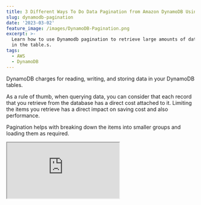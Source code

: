 ```yaml
---
title: 3 Different Ways To Do Data Pagination from Amazon DynamoDB Using .NET
slug: dynamodb-pagination
date: '2023-03-02'
feature_image: /images/DynamoDB-Pagination.png
excerpt: >-
  Learn how to use Dynamodb pagination to retrieve large amounts of data stored
  in the table.s.
tags:
  - AWS
  - DynamoDB
---
```

DynamoDB charges for reading, writing, and storing data in your DynamoDB tables.

As a rule of thumb, when querying data, you can consider that each record that you retrieve from the database has a direct cost attached to it. Limiting the items you retrieve has a direct impact on saving cost and also performance.

Pagination helps with breaking down the items into smaller groups and loading them as required.

<iframe src="https://www.youtube.com/embed/IXz04U73MxA?feature=oembed" />

In this post, let’s learn how to implement pagination when querying and retrieving data from DynamoDB.

We will look at the code examples using .NET, but the concepts apply to other programming languages as well.

We will learn how to use the LastEvaluatedKey, ExclusiveStartKey, Limit, and ScanIndexForward properties to page data, when querying from DynamoDB.

## Introduction to DynamoDB Pagination

Pagination, in general, is a process by which a large dataset is divided into smaller groups or chunks so that you can load them as required.

Most commonly, you would have come across this in UI where there is a list of items displayed, and it has Next and Previous buttons with also specific numbers so that you can jump to the appropriate page.

Now with DynamoDB, which is designed as a distributed system to store large amounts of data, tables, and data is stored in multiple partitions, very likely to be in multiple servers.

This means you cannot implement the typical page number style of pagination with DynamoDB (unless you are willing to incur significant cost and performance issues).

When using pagination over DynamoDB, it’s easier to have an infinite scroll or continuous scroll kind of paging data UI style. When using this style, as you scroll to the end of the list that is currently displayed, the next set of items is automatically loaded.

<BlogLink
  href="/blog/aws-dynamodb-net-core/"
  title="AWS DynamoDB For The .NET Developer: How To Easily Get Started"
  description="Learn how to get started with AWS DynamoDB with .NET Core by updating the default ASP NET Web API template to use DynamoDB as it’s data store. We will learn to do basic Creat, Read, Update and Delete operations from the API."
  authorImage="/images/logo-512x512-24.png"
  authorName="Rahul Nath"
  authorTitle="Rahul Pulikkot Nath"
  featureImage="/images/aws_dynamodb.jpg"
/>

## When Does DynamoDB Start Paginating?

A DynamoDB Query has a 1MB limit for the result set returned.

So if the query fetches data of more than 1MB, the results are paged. This means you will have to make multiple requests, to get all the data matching the query.

When using the `GetReaminingAsync` method in the .NET SDK, it automatically loops through and makes multiple requests to DynamoDB until the full result set is retrieved.

This default behavior works fine only until your database grows in size. Once you have a large number of items, these queries can be time-consuming and also costly. With time you will see a degradation in your application performance and an increase in DynamoDB costs.

With the Low-level APIs in .NET SDK, you can also be explicit on the number of items that you need to retrieve per query. This is done using the `Limit` property on the Query request.

The `Limit` property specifies the **maximum number** of items to limit when executing a query. However, if the 1MB limit reaches before the limit, DynamoDB returns just those items and will be lesser than the specified count.

## Different Ways To Page Data from DynamoDB

With the DynamoDB .NET SDK, there are different ways you can page data from the table.

However, with all the different methods, it uses the Partition and the Range Key combination to indicate the starting position to read the requested page data.

> If there are 100 items in a DynamoDB table, and if we have read till the 10th item, we need to specify the partition and range key for that 10th item in the subsequent request, and we can use that to retrieve the next set of records starting at that point.

So to achieve this and pass the next key back and forth from the UI to the API, let's define a new generic class `PagedResult` as below.

```csharp
public class PagedResult<T> where T: class
{
    public List<T> Items { get; set; }
    public string NextPageKey { get; set; }
}
```

The `PagedResult` class has two properties - one, a list of Items that are returned in the current query and the `NextPageKey` to use to retrieve the next set of items.

The value for the `NextPageKey` is based on the method we use to implement paging.

The `NextPageKey` can be used in subsequent Query requests to DynamoDB to explicitly set the start key from where it should fetch the results. The `ExclusiveStartKey` property is used for this on the Query requests.

<iframe src="https://www.youtube.com/embed/iv6OKueqBd4?feature=oembed" />

So let's get to see the different methods and the associated values of `NextPageKey`.

_The DynamoDB table that I use in this case is a table `WeatherForecast` with the Partition Key `City` and the Range Key as `Date`. It stores weather data for the given city on a date._

### ExclusiveStartKey Using LastEvaluatedKey

The DynamoDB Query response returns a property `LastEvaluatedKey` that contains the Partition and Range Key of the last read item. We can use this as is and serialize it to a `base64` string that can be returned to the caller.

The below code uses the `JsonSerializer` and the `Convert` class to convert the `LastEvalutedKey` to a base64 string.

```csharp
var nextPageKey = response.LastEvaluatedKey.Count == 0
    ? null
    : Convert.ToBase64String(JsonSerializer.SerializeToUtf8Bytes(
        response.LastEvaluatedKey,
        new JsonSerializerOptions()
        {
            DefaultIgnoreCondition = JsonIgnoreCondition.WhenWritingDefault
        }));
        
return new PagedResult<WeatherForecast>()
{
    Items = items,
    NextPageKey = nextPageKey
};
```

**Note**: _We need to use the special `JsonSerializerOptions` to ensure that the DynamoDB types are serialized and deserialized as expected._

Before making a request to DynamoDB, we can check if a pageKey is passed to the API.If a pageKey exists, use that to set the `ExlusiveStartKey` property. We can convert it back from base64 and deserialize to `Dictionary<string,AttributeValue>` and set it as the `ExclusiveStartKey`.

```csharp
var exclusiveStartKey= string.IsNullOrEmpty(pageKey)
        ? null
        : JsonSerializer.Deserialize<Dictionary<string, AttributeValue>>(Convert.FromBase64String(pageKey));
        
    var queryRequest = new QueryRequest()
    {
        ...
        ExclusiveStartKey = exclusiveStartKey,
        Limit = 5,
    }
```

With the `ExclusiveStartKey` set, DynamoDB reads items only from that item and returns the next set of items. It fetches up to a maximum items as specified by the `Limit` property (5 in this case), or 1MB is reached.

As the calling application needs more data, it can call the API again with the new pageKey it's received as part of the latest request.

### ExclusiveStartKey Using Last Known Range Key

The `LastEvaluatedKey` is nothing but the Partition and Range key pair.

Since our API endpoint already knows the partition key it's querying against, all we need is the last read Range Key.

So instead of passing back and forth `LastEvaluatedKey` as a base64 string, we can pass the last read range key value and construct the `ExclusiveStartKey` ourselves.

To do this, I use the .NET SDKs Document model, which has helper methods to easily create `Dictionary<string,AttributeValue>` type.

```csharp
[HttpGet("city-paged")]
public async Task<PagedResult<WeatherForecast>> GetPagedWeatherData(
string cityName, DateTime? lastReadItem)
{
    Dictionary<string,AttributeValue> startKey = null;
    if (lastReadItem != null)
    {
        var doc = new Document();
        doc[nameof(WeatherForecast.CityName)] = cityName;
        doc[nameof(WeatherForecast.Date)] = lastReadItem.Value.ToString(AWSSDKUtils.ISO8601DateFormat);
        startKey = doc.ToAttributeMap();
    }
    
    var queryRequest = new QueryRequest()
    {
        TableName = nameof(WeatherForecast),
        ExclusiveStartKey = startKey,
        KeyConditionExpression = "CityName = :cityName",
        ExpressionAttributeValues = new Dictionary<string, AttributeValue>()
        {
            {":cityName", new AttributeValue(cityName)},
        }
    };
    var response = await _dynamoDbClient.QueryAsync(queryRequest);
    var data = response.Items.Select(a =>
    {
        var doc = Document.FromAttributeMap(a);
        return _dynamoDbContext.FromDocument<WeatherForecast>(doc);
    });
    return new PagedResult<WeatherForecast>(data,  data.MaxBy(a => a.Date)?.Date.ToString(AWSSDKUtils.ISO8601DateFormat));
}
```

In the above code, given the last read/known DateTime (Range Key), we construct the `ExclusiveStartKey` and pass that to the DynamoDB request.

Using this method, we can start requesting data from any arbitrary range key we need. So if I need data from the first of Feb 2023, I can start passing in that as the `lastReadItem` and get data from that date.

### KeyConditionExpression

When specifying the `ExclusiveStartKey`, all DynamoDB is doing is start reading from that key and evaluate the query results starting there.

The same can also be achieved by using `KeyConditionExpression` and specifying the condition on the Range Key.

The below code specifies the greater than condition on the Date property (Range Key) to read items that are greater than the specified date.

```csharp
[HttpGet("city-name-paged-range-key-condition")]
public async Task<PagedResult<WeatherForecast>> GetAllForCityPagedWithKeyCondition(
    string cityName, DateTime? fromDateTime)
{
    var queryRequest = new QueryRequest()
    {
        TableName = nameof(WeatherForecast),
        KeyConditionExpression = "CityName = :cityName and #date > :fromDateTime",
        Limit = 5,
        ExpressionAttributeNames = new Dictionary<string, string>()
        {
            {"#date", "Date"}
        },
        ExpressionAttributeValues = new Dictionary<string, AttributeValue>()
        {
            {":cityName", new AttributeValue(cityName)},
            {":fromDateTime", new AttributeValue(fromDateTime.Value.ToString(AWSSDKUtils.ISO8601DateFormat))},
        }
    };
    var response = await _dynamoDbClient.QueryAsync(queryRequest);
    var items = response.Items.Select(a =>
    {
        var doc = Document.FromAttributeMap(a);
        return _dynamoDbContext.FromDocument<WeatherForecast>(doc);
    }).ToList();
    var nextPageKey = !response.LastEvaluatedKey.Any()
        ? null
        : items.MaxBy(a => a.Date)?.Date.ToString(AWSSDKUtils.ISO8601DateFormat);
    return new PagedResult<WeatherForecast>()
    {
        Items = items,
        NextPageKey = nextPageKey
    };
```

In this case, since Date is a [reserved keyword](https://docs.aws.amazon.com/amazondynamodb/latest/developerguide/ReservedWords.html) in DynamoDB, so I use a placeholder property to specify the property name (_#date_). The actual property name is passed as part of the `ExpressionAttributeNames` property, which specifies a map for the placeholder property.

This also enables us to achieve the same effect as using `ExclusiveStartKey` and fetching only items that are after the last seen date.

### Paging Backwards Using ScanIndexForward

Until now, we were paging the data forwards in the table.

Similarly, we can also page the data backward using the `ScanIndexForward`property. By default, this property is set to `true`, which is why it pages the data forward.

To go backward in the results, we need to set `ScanIndexForward` as false.

![Based on the ScanIndexForward property, DynamoDB starts reading from the start of the items or from the end. This property is useful to page forward/backwards as required.](/images/image.png)

DynamoDB orders the sort key in ascending order.

With the `ScanIndexForward` set to true, it starts wit the lowest value and moves forward as it reads items. When the `ScanIndexForward` is set to false, it starts with the max value and goes backward as items are read.

You can include additional properties on your API or have different endpoints to page forward and backward the data.

With all the methods the caller of the API, passes in the starting point of the next item set to be read. Based on the application requirement, it can start from an empty value or a specific point (based on a known range key) and keeping passing in the last read items keys to fetch more data.

Make sure your APIs are only loading the required data and continues to do as your applications grows.
